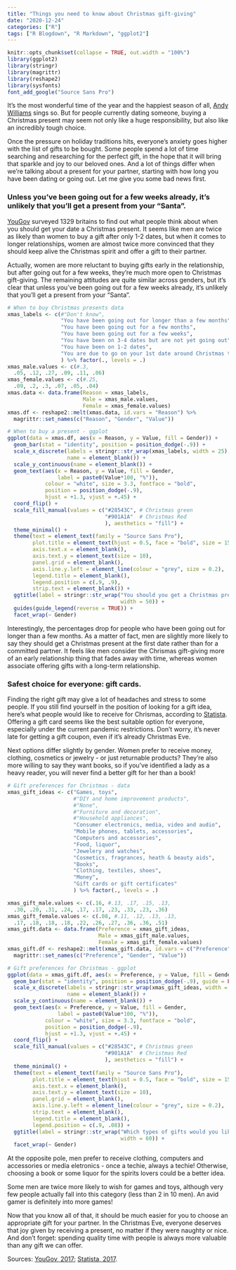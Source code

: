 ```yaml
---
title: "Things you need to know about Christmas gift-giving"
date: "2020-12-24"
categories: ["R"]
tags: ["R Blogdown", "R Markdown", "ggplot2"]
---
```


```r
knitr::opts_chunk$set(collapse = TRUE, out.width = "100%")
library(ggplot2)
library(stringr)
library(magrittr)
library(reshape2)
library(sysfonts)
font_add_google("Source Sans Pro")
```

It's the most wonderful time of the year and the happiest season of all, [Andy Williams](https://www.youtube.com/watch?v=gFtb3EtjEic) sings so. But for people currently dating someone, buying a Christmas present may seem not only like a huge responsibility, but also like an incredibly tough choice. 

Once the pressure on holiday traditions hits, everyone's anxiety goes higher with the list of gifts to be bought. Some people spend a lot of time searching and researching for the perfect gift, in the hope that it will bring that sparkle and joy to our beloved ones. And a lot of things differ when we're talking about a present for your partner, starting with how long you have been dating or going out. Let me give you some bad news first.

### Unless you've been going out for a few weeks already, it's unlikely that you'll get a present from your "Santa".

[YouGov](https://yougov.co.uk/topics/arts/survey-results/daily/2019/11/26/882a1/2) surveyed 1329 britains to find out what people think about when you should get your date a Christmas present. It seems like men are twice as likely than women to buy a gift after only 1-2 dates, but when it comes to longer relationships, women are almost twice more convinced that they should keep alive the Christmas spirit and offer a gift to their partner. 

Actually, women are more reluctant to buying gifts early in the relationship, but after going out for a few weeks, they're much more open to Christmas gift-giving. The remaining attitudes are quite similar across genders, but it's clear that unless you've been going out for a few weeks already, it's unlikely that you'll get a present from your "Santa". 

```r
# When to buy Christmas presents data
xmas_labels <- c(#"Don't know",
                 "You have been going out for longer than a few months", 
                 "You have been going out for a few months", 
                 "You have been going out for a few weeks", 
                 "You have been on 3-4 dates but are not yet going out",
                 "You have been on 1-2 dates", 
                 "You are due to go on your 1st date around Christmas time"
                 ) %>% factor(., levels = .)
xmas_male.values <- c(#.3, 
  .05, .12, .27, .09, .11, .06)
xmas_female.values <- c(#.25, 
  .09, .2, .3, .07, .05, .04)
xmas.data <- data.frame(Reason = xmas_labels, 
                        Male = xmas_male.values, 
                        Female = xmas_female.values)
xmas.df <- reshape2::melt(xmas.data, id.vars = "Reason") %>% 
  magrittr::set_names(c("Reason", "Gender", "Value"))

# When to buy a present - ggplot
ggplot(data = xmas.df, aes(x = Reason, y = Value, fill = Gender)) +
  geom_bar(stat = "identity", position = position_dodge(-.9)) +
  scale_x_discrete(labels = stringr::str_wrap(xmas_labels, width = 25), 
                   name = element_blank()) + 
  scale_y_continuous(name = element_blank()) + 
  geom_text(aes(x = Reason, y = Value, fill = Gender, 
                label = paste0(Value*100, "%")), 
            colour = "white", size = 3.3, fontface = "bold", 
            position = position_dodge(-.9), 
            hjust = +1.3, vjust = +.45) + 
  coord_flip() +
  scale_fill_manual(values = c("#28543C", # Christmas green
                               "#901A1A"  # Christmas Red
                               ), aesthetics = "fill") + 
  theme_minimal() +   
  theme(text = element_text(family = "Source Sans Pro"),
        plot.title = element_text(hjust = 0.5, face = "bold", size = 15),
        axis.text.x = element_blank(),
        axis.text.y = element_text(size = 10),
        panel.grid = element_blank(), 
        axis.line.y.left = element_line(colour = "grey", size = 0.2),
        legend.title = element_blank(),
        legend.position = c(.9, .9),
        strip.text = element_blank()) + 
  ggtitle(label = stringr::str_wrap("You should you get a Christmas present if...",
                                    width = 50)) +
  guides(guide_legend(reverse = TRUE)) + 
  facet_wrap(~ Gender)
```

Interestingly, the percentages drop for people who have been going out for longer than a few months. As a matter of fact, men are slightly more likely to say they should get a Christmas present at the first date rather than for a committed partner. It feels like men consider the Chrismas gift-giving more of an early relationship thing that fades away with time, whereas women associate offering gifts with a long-term relationship.

### Safest choice for everyone: gift cards. 

Finding the right gift may give a lot of headaches and stress to some people. If you still find yourself in the position of looking for a gift idea, here's what people would like to receive for Chrismas, according to [Statista](https://www.statista.com/statistics/643724/christmas-gifts-desired-by-consumers-by-gender/). Offering a gift card seems like the best suitable option for everyone, especially under the current pandemic restrictions. Don't worry, it's never late for getting a gift coupon, even if it's already Christmas Eve. 

Next options differ slightly by gender. Women prefer to receive money, clothing, cosmetics or jewelry - or just returnable products? They're also more willing to say they want books, so if you've identified a lady as a heavy reader, you will never find a better gift for her than a book! 

```r
# Gift preferences for Christmas - data
xmas_gift_ideas <- c("Games, toys",
                     #"DIY and home improvement products",
                     #"None",
                     #"Furniture and decoration",
                     #"Household appliances",
                     "Consumer electronics, media, video and audio",
                     "Mobile phones, tablets, accessories",
                     "Computers and accessories",
                     "Food, liquor",
                     "Jewelery and watches",
                     "Cosmetics, fragrances, heath & beauty aids",
                     "Books",
                     "Clothing, textiles, shoes",
                     "Money",   
                     "Gift cards or gift certificates"
                     ) %>% factor(., levels = .)

xmas_gift_male.values <- c(.16, #.13, .17, .15, .13,
  .30, .20, .31, .24, .17, .17, .23, .33, .23, .36)
xmas_gift_female.values <- c(.08, #.11, .12, .13, .13, 
  .17, .18, .18, .18, .22, .26, .27, .36, .36, .51)
xmas_gift.data <- data.frame(Preference = xmas_gift_ideas, 
                             Male = xmas_gift_male.values, 
                             Female = xmas_gift_female.values) 
xmas_gift.df <- reshape2::melt(xmas_gift.data, id.vars = c("Preference")) %>% 
  magrittr::set_names(c("Preference", "Gender", "Value"))

# Gift preferences for Christmas - ggplot
ggplot(data = xmas_gift.df, aes(x = Preference, y = Value, fill = Gender)) +
  geom_bar(stat = "identity", position = position_dodge(-.9), guide = FALSE) +
  scale_x_discrete(labels = stringr::str_wrap(xmas_gift_ideas, width = 25), 
                   name = element_blank()) + 
  scale_y_continuous(name = element_blank()) +
  geom_text(aes(x = Preference, y = Value, fill = Gender, 
                label = paste0(Value*100, "%")), 
            colour = "white", size = 3.3, fontface = "bold", 
            position = position_dodge(-.9), 
            hjust = +1.3, vjust = +.45) + 
  coord_flip() +
  scale_fill_manual(values = c("#28543C", # Christmas green
                               "#901A1A"  # Christmas Red
                               ), aesthetics = "fill") + 
  theme_minimal() +   
  theme(text = element_text(family = "Source Sans Pro"),
        plot.title = element_text(hjust = 0.5, face = "bold", size = 15),
        axis.text.x = element_blank(),
        axis.text.y = element_text(size = 10),
        panel.grid = element_blank(), 
        axis.line.y.left = element_line(colour = "grey", size = 0.2),
        strip.text = element_blank(),
        legend.title = element_blank(),
        legend.position = c(.9, .08)) + 
  ggtitle(label = stringr::str_wrap("Which types of gifts would you like to receive for Christmas?",
                                    width = 60)) +
  facet_wrap(~ Gender)
```

At the opposite pole, men prefer to receive clothing, computers and accessories or media eletronics - once a techie, always a techie! Otherwise, choosing a book or some liquor for the spirits lovers could be a better idea.

Some men are twice more likely to wish for games and toys, although very few people actually fall into this category (less than 2 in 10 men). An avid gamer is definitely into more games! 

Now that you know all of that, it should be much easier for you to choose an appropriate gift for your partner. In the Christmas Eve, everyone deserves that joy given by receiving a present, no matter if they were naughty or nice. And don't forget: spending quality time with people is always more valuable than any gift we can offer.

Sources: [YouGov, 2017](https://yougov.co.uk/topics/arts/survey-results/daily/2019/11/26/882a1/2); [Statista, 2017](https://www.statista.com/statistics/643724/christmas-gifts-desired-by-consumers-by-gender/).